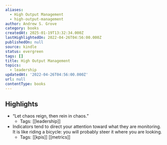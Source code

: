 ```yaml
---
aliases:
  - High Output Management
  - high-output-management
author: Andrew S. Grove
category: books
createdAt: 2025-01-19T13:32:34.000Z
lastHighlightedOn: 2022-04-26T04:56:00.000Z
publishedOn: null
source: kindle
status: evergreen
tags: []
title: High Output Management
topics:
  - leadership
updatedAt: '2022-04-26T04:56:00.000Z'
url: null
contentType: books
---
```

## Highlights

- “Let chaos reign, then rein in chaos.”
  - Tags: [[leadership]]
- Indicators tend to direct your attention toward what they are monitoring. It is like riding a bicycle: you will probably steer it where you are looking.
  - Tags: [[kpis]] [[metrics]]
